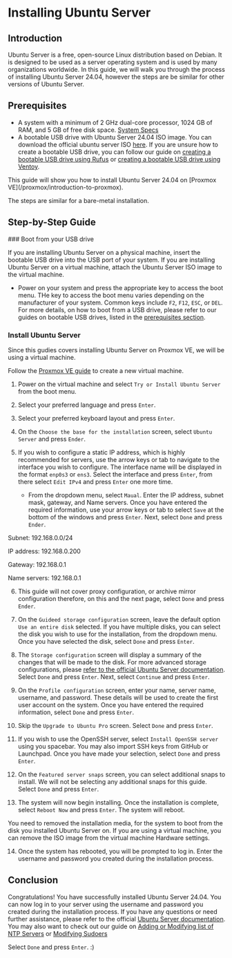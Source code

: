 
# Installing Ubuntu Server

## Introduction

Ubuntu Server is a free, open-source Linux distribution based on Debian. It is
designed to be used as a server operating system and is used by many
organizations worldwide. In this guide, we will walk you through the process of
installing Ubuntu Server 24.04, however the steps are be similar for other
versions of Ubuntu Server.

## Prerequisites

- A system with a minimum of 2 GHz dual-core processor, 1024 GB of RAM, and 5 GB
  of free disk space.
  [System Specs](https://ubuntu.com/server/docs/system-requirements)
- A bootable USB drive with Ubuntu Server 24.04 ISO image. You can download the
  official ubuntu server ISO [here](https://ubuntu.com/download/server). If you
  are unsure how to create a bootable USB drive, you can follow our guide on
  [creating a bootable USB drive using Rufus](/bootable-usb-drive/creating-a-bootable-usb-drive-using-rufus)
  or
  [creating a bootable USB drive using Ventoy](/bootable-usb-drive/creating-a-bootable-usb-drive-using-ventoy).

<Callout type="info">
This guide will show you how to install Ubuntu Server 24.04 on [Proxmox VE](/proxmox/introduction-to-proxmox).

The steps are similar for a bare-metal installation.

</Callout>

## Step-by-Step Guide

<Steps>
### Boot from your USB drive

If you are installing Ubuntu Server on a physical machine, insert the bootable
USB drive into the USB port of your system. If you are installing Ubuntu Server
on a virtual machine, attach the Ubuntu Server ISO image to the virtual machine.

- Power on your system and press the appropriate key to access the boot menu.
  THe key to access the boot menu varies depending on the manufacturer of your
  system. Common keys include `F2`, `F12`, `ESC`, or `DEL`. For more details, on
  how to boot from a USB drive, please refer to our guides on bootable USB
  drives, listed in the [prerequisites section](#prerequisites).

### Install Ubuntu Server

<Callout type="info">
Since this gudies covers installing Ubuntu Server on Proxmox VE, we will be using a virtual machine.

Follow the
[Proxmox VE guide](/proxmox/proxmox-setup-guide#step-6-create-virtual-machines-and-containers)
to create a new virtual machine.

</Callout>

1. Power on the virtual machine and select `Try or Install Ubuntu Server` from
   the boot menu.

2. Select your preferred language and press `Enter`.

3. Select your preferred keyboard layout and press `Enter`.

4. On the `Choose the base for the installation` screen, select `Ubuntu Server`
   and press `Ender`.

5. If you wish to configure a static IP address, which is highly recommended for
   servers, use the arrow keys or tab to navigate to the interface you wish to
   configure. The interface name will be displayed in the format `enp0s3` or
   `ens3`. Select the interface and press `Enter`, from there select `Edit IPv4`
   and press `Enter` one more time.

   - From the dropdown menu, select `Maual`. Enter the IP address, subnet mask,
     gateway, and Name servers. Once you have entered the required information,
     use your arrow keys or tab to select `Save` at the bottom of the windows
     and press `Enter`. Next, select `Done` and press `Ender`.

<Callout type="default">
Subnet: 192.168.0.0/24

IP address: 192.168.0.200

Gateway: 192.168.0.1

Name servers: 192.168.0.1

</Callout>

6. This guide will not cover proxy configuration, or archive mirror
   configuration therefore, on this and the next page, select `Done` and press
   `Ender`.

7. On the `Guideed storage configuration` screen, leave the default option
   `Use an entire disk` selected. If you have multiple disks, you can select the
   disk you wish to use for the installation, from the dropdown menu. Once you
   have selected the disk, select `Done` and press `Enter`.

8. The `Storage configuration` screen will display a summary of the changes that
   will be made to the disk. For more advanced storage configurations, please
   [refer to the official Ubuntu Server documentation](https://canonical-subiquity.readthedocs-hosted.com/en/latest/howto/configure-storage.html).
   Select `Done` and press `Enter`. Next, select `Continue` and press `Enter`.

9. On the `Profile configuration` screen, enter your name, server name,
   username, and password. These details will be used to create the first user
   account on the system. Once you have entered the required information, select
   `Done` and press `Enter`.

10. Skip the `Upgrade to Ubuntu Pro` screen. Select `Done` and press `Enter`.

11. If you wish to use the OpenSSH server, select `Install OpenSSH server` using
    you spacebar. You may also import SSH keys from GitHub or Launchpad. Once
    you have made your selection, select `Done` and press `Enter`.

12. On the `Featured server snaps` screen, you can select additional snaps to
    install. We will not be selecting any additional snaps for this guide.
    Select `Done` and press `Enter`.

13. The system will now begin installing. Once the installation is complete,
    select `Reboot Now` and press `Enter`. The system will reboot.

<Callout type="warning">
  You need to removed the installation media, for the system to boot from the
  disk you installed Ubuntu Server on.
</Callout>

<Callout type="info">
  If you are using a virtual machine, you can remove the ISO image from the
  virtual machine Hardware settings.
</Callout>

14. Once the system has rebooted, you will be prompted to log in. Enter the
    username and password you created during the installation process.

</Steps>

## Conclusion

Congratulations! You have successfully installed Ubuntu Server 24.04. You can
now log in to your server using the username and password you created during the
installation process. If you have any questions or need further assistance,
please refer to the official
[Ubuntu Server documentation](https://ubuntu.com/server/docs). You may also want
to check out our guide on
[Adding or Modifying list of NTP Servers](./Add-or-modify-ntp-srv) or
[Modifying Sudoers](./getting-sudo-rights)

Select `Done` and press `Enter`. :)
